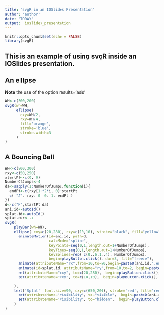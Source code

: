 ```yaml
---
title: 'svgR in an IOSlides Presentation'
author: 'author'
date: "TODAY"
output:  ioslides_presentation
---
```


  
```r
knitr::opts_chunk$set(echo = FALSE)
library(svgR)
```

## This is an example of using svgR inside an IOSlides presentation.


## An ellipse

**Note** the use of the option results='asis'

```r
WH<-c(500,200)
svgR(wh=WH,
     ellipse(
       cxy=WH/2,
       rxy=WH/4,
       fill='orange',
       stroke='blue',
       stroke.width=3
     )
)
```

## A Bouncing Ball

```r
WH<-c(800,300)
rxy<-c(50,250)
startPt<-c(0, 0)
NumberOfJumps<-4
da<-sapply(1:NumberOfJumps,function(i){
  endPt<-c(rxy[1]*2*i, 0)+startPt
  c( "A", rxy, 0, 0, 1, endPt )
})
d<-c("M",startPt,da)
ani.id<-autoId()
splat.id<-autoId()
splat.dur<-.1
svgR( 
    playBar(wh=WH),
    ellipse( cxy=c(20,280), rxy=c(10,10), stroke="black", fill="yellow",
      animateMotion(id=ani.id, path=d, 
                    calcMode="spline",
                    keyPoints=seq(0,1,length.out=1+NumberOfJumps),
                    keyTimes=seq(0,1,length.out=1+NumberOfJumps), 
                    keySplines=rep( c(0,.6,1,.4), NumberOfJumps),
                    begin=playButton.click(), dur=3, fill="freeze"),
      animate(attributeName="rx",from=10,to=50,begin=paste0(ani.id,".end"), dur=splat.dur, fill="freeze"),
      animate(id=splat.id, attributeName="ry",from=10,to=2, begin=paste0(ani.id,".end"), dur=splat.dur, fill="freeze" ),
      set(attributeName="cxy", to=c(20,280),  begin=playButton.click(), fill='freeze'),
      set(attributeName="rxy", to=c(10,10),  begin=playButton.click(), fill='freeze')

    ),
    text('Splat', font.size=90, cxy=c(650,200), stroke='red', fill='red', visibility='hidden',
      set(attributeName='visibility', to="visible",  begin=paste0(ani.id,".end"), fill='freeze'),
      set(attributeName='visibility', to="hidden",  begin=playButton.click(), fill='freeze')
    )
)
```
